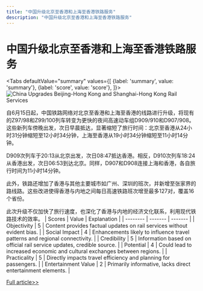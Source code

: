 ```yaml
---
title: "中国升级北京至香港和上海至香港铁路服务"
description: "中国升级北京至香港和上海至香港铁路服务"
---
```



# 中国升级北京至香港和上海至香港铁路服务


<Tabs
	defaultValue="summary"
	values={[
	{label: 'summary', value: 'summary'},
	{label: 'score', value: 'score'},
]}>
<TabItem value="summary">
<img
  src="https://image.informedainews.com/2024/06/Soc-Jxj-1717551721-0.jpg"
  alt="China Upgrades Beijing-Hong Kong and Shanghai-Hong Kong Rail Services"
/>



自6月15日起，中国铁路网络对北京至香港和上海至香港的线路进行升级，将现有的Z97/98和Z99/100列车转变为更快的夜间高速动车组D909/910和D907/908。这些新列车傍晚出发，次日早晨抵达，显著缩短了旅行时间：北京至香港从24小时31分钟缩短至12小时34分钟，上海至香港从19小时34分钟缩短至11小时14分钟。

D909次列车于20:13从北京出发，次日08:47抵达香港。相反，D910次列车18:24从香港出发，次日06:53到达北京。同样，D907和D908连接上海和香港，各自旅行时间为11小时14分钟。

此外，铁路还增加了香港与其他主要城市如广州、深圳的班次，并新增至张家界的路线路。这些改进使得香港与内地之间每日高速铁路班次增至最多127对，覆盖16个省份。

此次升级不仅加快了旅行速度，也深化了香港与内地的经济文化联系，利用现代铁路技术的效率。
</TabItem>
<TabItem value="score">
	| Scores     | Value   | Explanation |
	| -------- | ------- | ------- |
	| Objectivity  | 5    | Content provides factual updates on rail services without evident bias.    |
	| Social Impact | 4     | Enhancements likely to influence travel patterns and regional connectivity.    |
	| Credibility    | 5    | Information based on official rail service updates, credible source.    |
	| Potential    | 4    | Could lead to increased economic and cultural exchanges between regions.    |
	| Practicality    | 5    | Directly impacts travel efficiency and planning for passengers.    |
	| Entertainment Value    | 2    | Primarily informative, lacks direct entertainment elements.    |
</TabItem>
</Tabs>

[Full article>>](https://www.cnbeta.com.tw/articles/tech/1433489.htm)
